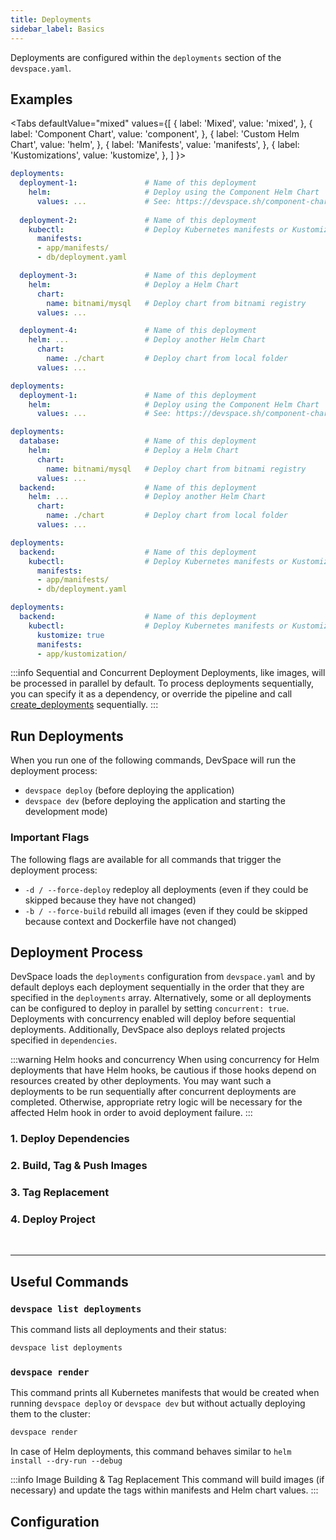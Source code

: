 ```yaml
---
title: Deployments
sidebar_label: Basics
---
```



Deployments are configured within the `deployments` section of the `devspace.yaml`.

## Examples

<Tabs
  defaultValue="mixed"
  values={[
    { label: 'Mixed', value: 'mixed', },
    { label: 'Component Chart', value: 'component', },
    { label: 'Custom Helm Chart', value: 'helm', },
    { label: 'Manifests', value: 'manifests', },
    { label: 'Kustomizations', value: 'kustomize', },
  ]
}>
<TabItem value="mixed">

```yaml
deployments:
  deployment-1:               # Name of this deployment
    helm:                     # Deploy using the Component Helm Chart
      values: ...             # See: https://devspace.sh/component-chart/docs/introduction
  
  deployment-2:               # Name of this deployment
    kubectl:                  # Deploy Kubernetes manifests or Kustomizations
      manifests:
      - app/manifests/
      - db/deployment.yaml

  deployment-3:               # Name of this deployment
    helm:                     # Deploy a Helm Chart
      chart:
        name: bitnami/mysql   # Deploy chart from bitnami registry
      values: ...

  deployment-4:               # Name of this deployment
    helm: ...                 # Deploy another Helm Chart
      chart:
        name: ./chart         # Deploy chart from local folder
      values: ...
```

</TabItem>
<TabItem value="component">

```yaml
deployments:
  deployment-1:               # Name of this deployment
    helm:                     # Deploy using the Component Helm Chart
      values: ...             # See: https://devspace.sh/component-chart/docs/introduction
```

</TabItem>
<TabItem value="helm">

```yaml
deployments:
  database:                   # Name of this deployment
    helm:                     # Deploy a Helm Chart
      chart:
        name: bitnami/mysql   # Deploy chart from bitnami registry
      values: ...
  backend:                    # Name of this deployment
    helm: ...                 # Deploy another Helm Chart
      chart:
        name: ./chart         # Deploy chart from local folder
      values: ...
```

</TabItem>
<TabItem value="manifests">

```yaml
deployments:
  backend:                    # Name of this deployment
    kubectl:                  # Deploy Kubernetes manifests or Kustomizations
      manifests:
      - app/manifests/
      - db/deployment.yaml
```

</TabItem>
<TabItem value="kustomize">

```yaml
deployments:
  backend:                    # Name of this deployment
    kubectl:                  # Deploy Kubernetes manifests or Kustomizations
      kustomize: true
      manifests:
      - app/kustomization/
```

</TabItem>
</Tabs>

:::info Sequential and Concurrent Deployment
Deployments, like images, will be processed in parallel by default. To process deployments sequentially, you can specify it as a dependency, or override the pipeline and call [create_deployments](../../configuration/pipelines/functions/create_deployments.mdx) sequentially.
:::

## Run Deployments
When you run one of the following commands, DevSpace will run the deployment process:
- `devspace deploy` (before deploying the application)
- `devspace dev` (before deploying the application and starting the development mode)

### Important Flags
The following flags are available for all commands that trigger the deployment process:
- `-d / --force-deploy` redeploy all deployments (even if they could be skipped because they have not changed)
- `-b / --force-build` rebuild all images (even if they could be skipped because context and Dockerfile have not changed)


## Deployment Process
DevSpace loads the `deployments` configuration from `devspace.yaml` and by default deploys each deployment sequentially in the order that they are specified in the `deployments` array. Alternatively, some or all deployments can be configured to deploy in parallel by setting `concurrent: true`. Deployments with concurrency enabled will deploy before sequential deployments. Additionally, DevSpace also deploys related projects specified in `dependencies`.

:::warning Helm hooks and concurrency
When using concurrency for Helm deployments that have Helm hooks, be cautious if those hooks depend on resources created by other deployments. You may want such a deployments to be run sequentially after concurrent deployments are completed. Otherwise, appropriate retry logic will be necessary for the affected Helm hook in order to avoid deployment failure.
:::

### 1. Deploy Dependencies

<FragmentWorkflowDeployDependencies/>


### 2. Build, Tag &amp; Push Images

<FragmentWorkflowBuildImages/>


### 3. Tag Replacement

<FragmentWorkflowReplaceTags/>


### 4. Deploy Project

<FragmentWorkflowDeployProject/>

<br/>

---

## Useful Commands

### `devspace list deployments`
This command lists all deployments and their status:
```bash
devspace list deployments
```

### `devspace render`
This command prints all Kubernetes manifests that would be created when running `devspace deploy` or `devspace dev` but without actually deploying them to the cluster:
```bash
devspace render
```
In case of Helm deployments, this command behaves similar to `helm install --dry-run --debug`

:::info Image Building & Tag Replacement
This command will build images (if necessary) and update the tags within manifests and Helm chart values.
:::


## Configuration

<ConfigPartialDeployments/>
